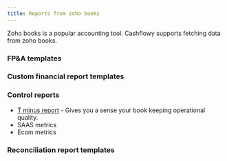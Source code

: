 ```yaml
---
title: Reports from zoho books
---
```


Zoho books is a popular accounting tool. Cashflowy supports fetching data from zoho books. 

### FP&A templates

### Custom financial report templates

### Control reports 
- [T minus report](/library/reports/zoho_books/t_minus_report) - Gives you a sense your book keeping operational quality.
- SAAS metrics 
- Ecom metrics 

### Reconciliation report templates


